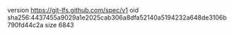 version https://git-lfs.github.com/spec/v1
oid sha256:4437455a9029a1e2025cab306a8dfa52140a5194232a648de3106b790fd44c2a
size 6843
